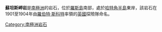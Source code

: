 {{coord|77|43|S|167|12|E|display=title}}

'''蘇坦斯岬岩'''是[[南極洲|南極洲]]的岩石，位於[[羅斯島|羅斯島]]南部，處於[[哈特角半島|哈特角半島]]東岸，該岩石在1901至1904年由[[羅伯特·斯科特|羅伯特·斯科特]]率領的[[英國|英國]]探險隊命名。

{{DEFAULTSORT:Sultans Head Rock}}
[[Category:南極洲岩石|Category:南極洲岩石]]


{{RossIsland-geo-stub}}